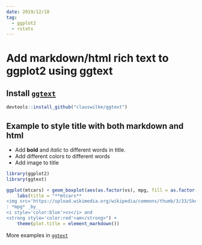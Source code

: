 ```yaml
---
date: 2019/12/18
tag:
  - ggplot2
  - rstats
---
```


# Add markdown/html rich text to ggplot2 using ggtext

## Install [`ggtext`](https://github.com/clauswilke/ggtext)

```r
devtools::install_github("clauswilke/ggtext")
```

## Example to style title with both markdown and html

* Add **bold** and *italic* to different words in title.
* Add different colors to different words
* Add image to title

```r
library(ggplot2)
library(ggtext)

ggplot(mtcars) + geom_boxplot(aes(as.factor(vs), mpg, fill = as.factor(am))) +
    labs(title = "**mtcars**
<img src='https://upload.wikimedia.org/wikipedia/commons/thumb/3/33/Sketchup_car.png/320px-Sketchup_car.png' width='50'></img>
: *mpg* _by_
<i style='color:blue'>vs</i> and
<strong style='color:red'>am</strong>") +
    theme(plot.title = element_markdown())
```

More examples in [`ggtext`](https://github.com/clauswilke/ggtext)
